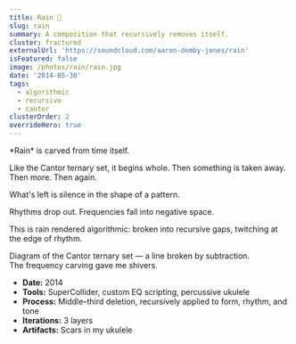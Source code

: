 ```yaml
---
title: Rain 🎵
slug: rain
summary: A composition that recursively removes itself.
cluster: fractured
externalUrl: 'https://soundcloud.com/aaron-demby-jones/rain'
isFeatured: false
image: /photos/rain/rain.jpg
date: '2014-05-30'
tags:
  - algorithmic
  - recursive
  - cantor
clusterOrder: 2
overrideHero: true
---
```



<div className="not-prose flex justify-center">
  <div className="w-full max-w-xl flex justify-center">
    <SimpleVideoBlock
      title="Rain 🎵"
      poster="/photos/rain/rain.jpg"
      videoSrc="https://youtu.be/pZJX0Hxtqfg"
      caption=""
      className="max-w-xl w-full px-4"
      aspectRatio="video"
    />
  </div>
</div>

<ProjectOverview header={null}>
*Rain* is carved from time itself.

Like the Cantor ternary set, it begins whole.  Then something is taken away. Then more. Then again.  

What's left is silence in the shape of a pattern.

Rhythms drop out. Frequencies fall into negative space.

This is rain rendered algorithmic: broken into recursive gaps, twitching at the edge of rhythm.

<div className="text-center">
<div className="flex justify-center my-8">
  <ZoomImage
    src="/photos/rain/cantor.png"
    alt="Cantor set middle‑third removal diagram"
    width={400}
    height={200}
  />
</div>
<Caption>
  Diagram of the Cantor ternary set — a line broken by subtraction.
</Caption>
</div>
</ProjectOverview>

<FieldNote>
The frequency carving gave me shivers.
</FieldNote>

<CollapseMetadata>
  <ul>
    <li><strong>Date:</strong> 2014</li>
    <li><strong>Tools:</strong> SuperCollider, custom EQ scripting, percussive ukulele</li>
    <li><strong>Process:</strong> Middle–third deletion, recursively applied to form, rhythm, and tone</li>
    <li><strong>Iterations:</strong> 3 layers</li>
    <li><strong>Artifacts:</strong> Scars in my ukulele</li>
  </ul>
</CollapseMetadata>

<CallToAction email="aaron.demby.jones@gmail.com" />
